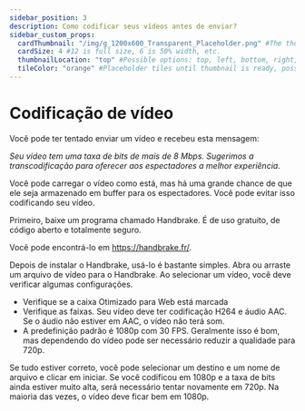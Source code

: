 ---
sidebar_position: 3
description: Como codificar seus vídeos antes de enviar?
sidebar_custom_props:
  cardThumbnail: "/img/g_1200x600_Transparent_Placeholder.png" #The thumbnail on the category card.
  cardSize: 4 #12 is full size, 6 is 50% width, etc.
  thumbnailLocation: "top" #Possible options: top, left, bottom, right, none
  tileColor: "orange" #Placeholder tiles until thumbnail is ready, possible options: blue, cream, darkpurple, lightpurple, mauve, orange, pink, none
---

# Codificação de vídeo

Você pode ter tentado enviar um vídeo e recebeu esta mensagem:

*Seu vídeo tem uma taxa de bits de mais de 8 Mbps. Sugerimos a transcodificação para oferecer aos espectadores a melhor experiência.*

Você pode carregar o vídeo como está, mas há uma grande chance de que ele seja armazenado em buffer para os espectadores. Você pode evitar isso codificando seu vídeo.

Primeiro, baixe um programa chamado Handbrake. É de uso gratuito, de código aberto e totalmente seguro.

Você pode encontrá-lo em https://handbrake.fr/.

Depois de instalar o Handbrake, usá-lo é bastante simples. Abra ou arraste um arquivo de vídeo para o Handbrake. Ao selecionar um vídeo, você deve verificar algumas configurações.

- Verifique se a caixa Otimizado para Web está marcada
- Verifique as faixas. Seu vídeo deve ter codificação H264 e áudio AAC. Se o áudio não estiver em AAC, o vídeo não terá som.
- A predefinição padrão é 1080p com 30 FPS. Geralmente isso é bom, mas dependendo do vídeo pode ser necessário reduzir a qualidade para 720p.

Se tudo estiver correto, você pode selecionar um destino e um nome de arquivo e clicar em iniciar. Se você codificou em 1080p e a taxa de bits ainda estiver muito alta, será necessário tentar novamente em 720p. Na maioria das vezes, o vídeo deve ficar bem em 1080p.